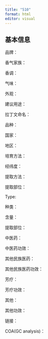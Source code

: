 ```yaml
---
title: "510"
format: html
editor: visual
---
```


## 基本信息

品牌：

香气家族：

香调：

气味：

外观：

建议用途： 

拉丁文命名：

品种： 

国家： 

地区： 

培育方法： 

经纬度： 

提取方法： 

提取部位： 

Type: 

种类： 

含量： 

提取部位： 

中医药： 

中医药功效： 

其他民族医药： 

其他民族医药功效： 

芳疗： 

芳疗功效： 

其他： 

其他功效： 

链接： 

COA(GC analysis)：



